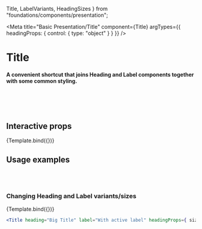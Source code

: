   Title,
  LabelVariants,
  HeadingSizes
} from "foundations/components/presentation";

<Meta
  title="Basic Presentation/Title"
  component={Title}
  argTypes={{
    headingProps: { control: { type: "object" } }
  }}
/>

# Title

#### A convenient shortcut that joins Heading and Label components together with some common styling.

<br />
<br />
<br />

## Interactive props


<Canvas>
  <Story
    name="Default"
    args={{
      heading: "Interactive title",
      label: "Use controls below to play with it"
    }}
  >
    {Template.bind({})}
  </Story>
</Canvas>

<ArgsTable story="Default" />

## Usage examples

<br />
<br />

### Changing Heading and Label variants/sizes

<Canvas>
  <Story
    name="Variants / Sizes"
    args={{
      heading: "Big Title",
      label: "With active label",
      headingProps: { size: HeadingSizes.BIG },
      labelProps: { variant: LabelVariants.ACTIVE }
    }}
  >
    {Template.bind({})}
  </Story>
</Canvas>

```jsx
<Title heading="Big Title" label="With active label" headingProps={ size: HeadingSizes.BIG } labelProps={ variant: LabelVariants.ACTIVE } />
```
